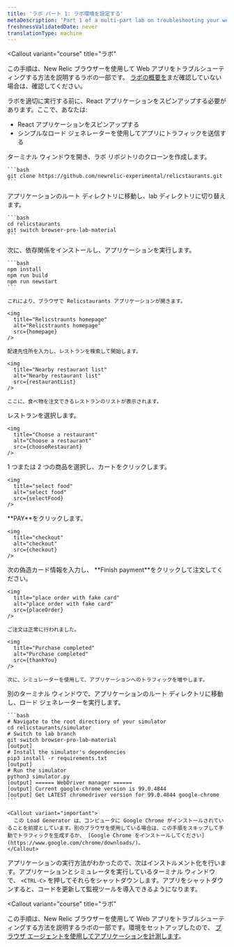 ```yaml
---
title: 'ラボ パート 1: ラボ環境を設定する'
metaDescription: 'Part 1 of a multi-part lab on troubleshooting your website: Spin up your test app and simulator'
freshnessValidatedDate: never
translationType: machine
---
```









<Callout
  variant="course"
  title="ラボ"
>
  この手順は、New Relic ブラウザーを使用して Web アプリをトラブルシューティングする方法を説明するラボの一部です。 [ラボの概要を](/docs/browser/new-relic-browser/lab/over-view/)まだ確認していない場合は、確認してください。
</Callout>

ラボを適切に実行する前に、React アプリケーションをスピンアップする必要があります。ここで、あなたは:

* React アプリケーションをスピンアップする
* シンプルなロード ジェネレーターを使用してアプリにトラフィックを送信する

<Steps>
  <Step>
    ターミナル ウィンドウを開き、ラボ リポジトリのクローンを作成します。

    ```bash
    git clone https://github.com/newrelic-experimental/relicstaurants.git
    ```
  </Step>

  <Step>
    アプリケーションのルート ディレクトリに移動し、lab ディレクトリに切り替えます。

    ```bash
    cd relicstaurants
    git switch browser-pro-lab-material
    ```
  </Step>

  <Step>
    次に、依存関係をインストールし、アプリケーションを実行します。

    ```bash
    npm install
    npm run build
    npm run newstart
    ```

    これにより、ブラウザで Relicstaurants アプリケーションが開きます。

    <img
      title="Relicstraunts homepage"
      alt="Relicstraunts homepage"
      src={homepage}
    />

    配達先住所を入力し、レストランを検索して開始します。

    <img
      title="Nearby restaurant list"
      alt="Nearby restaurant list"
      src={restaurantList}
    />

    ここに、食べ物を注文できるレストランのリストが表示されます。
  </Step>

  <Step>
    レストランを選択します。

    <img
      title="Choose a restaurant"
      alt="Choose a restaurant"
      src={chooseRestaurant}
    />
  </Step>

  <Step>
    1 つまたは 2 つの商品を選択し、カートをクリックします。

    <img
      title="select food"
      alt="select food"
      src={selectFood}
    />
  </Step>

  <Step>
    <DNT>**PAY**</DNT>をクリックします。

    <img
      title="checkout"
      alt="checkout"
      src={checkout}
    />
  </Step>

  <Step>
    次の偽造カード情報を入力し、 <DNT>**Finish payment**</DNT>をクリックして注文してください。

    <img
      title="place order with fake card"
      alt="place order with fake card"
      src={placeOrder}
    />

    ご注文は正常に行われました。

    <img
      title="Purchase completed"
      alt="Purchase completed"
      src={thankYou}
    />

    次に、シミュレーターを使用して、アプリケーションへのトラフィックを増やします。
  </Step>

  <Step>
    別のターミナル ウィンドウで、アプリケーションのルート ディレクトリに移動し、ロード ジェネレーターを実行します。

    ```bash
    # Navigate to the root directiory of your simulator
    cd relicstaurants/simulator
    # Switch to lab branch
    git switch browser-pro-lab-material
    [output]
    # Install the simulator's dependencies
    pip3 install -r requirements.txt
    [output]
    # Run the simulator
    python3 simulator.py
    [output] ====== WebDriver manager ======
    [output] Current google-chrome version is 99.0.4844
    [output] Get LATEST chromedriver version for 99.0.4844 google-chrome
    ```

    <Callout variant="important">
      この Load Generator は、コンピュータに Google Chrome がインストールされていることを前提としています。別のブラウザを使用している場合は、この手順をスキップして手動でトラフィックを生成するか、 [Google Chrome をインストールしてください](https://www.google.com/chrome/downloads/)。
    </Callout>
  </Step>
</Steps>

アプリケーションの実行方法がわかったので、次はインストルメント化を行います。アプリケーションとシミュレータを実行しているターミナル ウィンドウで、 `<CTRL-C>` を押してそれらをシャットダウンします。アプリをシャットダウンすると、コードを更新して監視ツールを導入できるようになります。

<Callout
  variant="course"
  title="ラボ"
>
  この手順は、New Relic ブラウザーを使用して Web アプリをトラブルシューティングする方法を説明するラボの一部です。環境をセットアップしたので、 [ブラウザ エージェントを使用してアプリケーションを計測します](/docs/browser/new-relic-browser/lab/install-browser-agent/)。
</Callout>